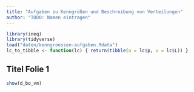 ```yaml
---
title: "Aufgaben zu Kenngrößen und Beschreibung von Verteilungen"
author: "TODO: Namen eintragen"
---
```


```r
library(ineq)
library(tidyverse)
load("daten/kenngroessen-aufgaben.Rdata")
lc_to_tibble <- function(lc) { return(tibble(u = lc$p, v = lc$L)) }
```

## Titel Folie 1

```r
show(d_bo_vm)
```

